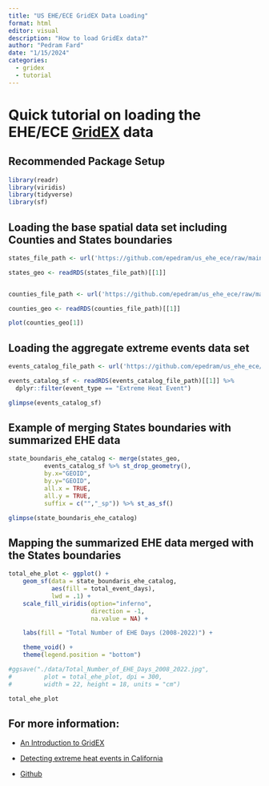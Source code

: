 ```yaml
---
title: "US EHE/ECE GridEX Data Loading"
format: html
editor: visual
description: "How to load GridEx data?"
author: "Pedram Fard"
date: "1/15/2024"
categories:
  - gridex
  - tutorial
---
```


# Quick tutorial on loading the EHE/ECE [GridEX](intro_gridex.html) data

## Recommended Package Setup

```r
library(readr)
library(viridis)
library(tidyverse)
library(sf)
```

## Loading the base spatial data set including Counties and States boundaries

```r
states_file_path <- url('https://github.com/epedram/us_ehe_ece/raw/main/iv_ehe_ece_data_integration/data/us49_states_geo_tigris.rds')

states_geo <- readRDS(states_file_path)[[1]]


counties_file_path <- url('https://github.com/epedram/us_ehe_ece/raw/main/iv_ehe_ece_data_integration/data/us49_counties_geo_tigris.rds')

counties_geo <- readRDS(counties_file_path)[[1]]

plot(counties_geo[1])
```

## Loading the aggregate extreme events data set

```r

events_catalog_file_path <- url('https://github.com/epedram/us_ehe_ece/raw/main/iv_ehe_ece_data_integration/data/States_events_by_type_sf_2008_2022.rds')

events_catalog_sf <- readRDS(events_catalog_file_path)[[1]] %>% 
  dplyr::filter(event_type == "Extreme Heat Event")

glimpse(events_catalog_sf)
```

## Example of merging States boundaries with summarized EHE data

```r
state_boundaris_ehe_catalog <- merge(states_geo,
          events_catalog_sf %>% st_drop_geometry(),
          by.x="GEOID",
          by.y="GEOID",
          all.x = TRUE,
          all.y = TRUE,
          suffix = c("","_sp")) %>% st_as_sf() 

glimpse(state_boundaris_ehe_catalog)
```

## Mapping the summarized EHE data merged with the States boundaries

```r
total_ehe_plot <- ggplot() +
    geom_sf(data = state_boundaris_ehe_catalog,
            aes(fill = total_event_days),
            lwd = .1) + 
    scale_fill_viridis(option="inferno", 
                       direction = -1,
                       na.value = NA) +

    labs(fill = "Total Number of EHE Days (2008-2022)") +

    theme_void() + 
    theme(legend.position = "bottom")

#ggsave("./data/Total_Number_of_EHE_Days_2008_2022.jpg",
#         plot = total_ehe_plot, dpi = 300,
#         width = 22, height = 18, units = "cm")

total_ehe_plot
```


## For more information:

-   [An Introduction to GridEX](intro_gridex.html)

-   [Detecting extreme heat events in California](extreme_heat_california.html)

-   [Github](https://github.com/epedram/us_ehe_ece/)
